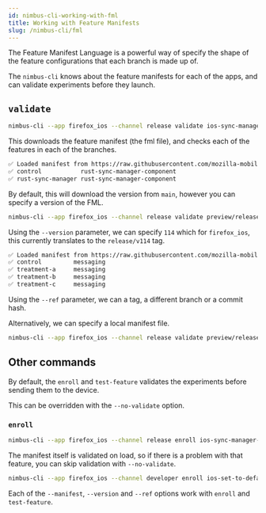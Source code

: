 ```yaml
---
id: nimbus-cli-working-with-fml
title: Working with Feature Manifests
slug: /nimbus-cli/fml
---
```


The Feature Manifest Language is a powerful way of specify the shape of the feature configurations that each branch is made up of.

The `nimbus-cli` knows about the feature manifests for each of the apps, and can validate experiments before they launch.

## `validate`

```sh
nimbus-cli --app firefox_ios --channel release validate ios-sync-manager-integration
```

This downloads the feature manifest (the fml file), and checks each of the features in each of the branches.

```sh
✅ Loaded manifest from https://raw.githubusercontent.com/mozilla-mobile/firefox-ios/main/nimbus.fml.yaml
✅ control           rust-sync-manager-component
✅ rust-sync-manager rust-sync-manager-component
```

By default, this will download the version from `main`, however you can specify a version of the FML.

```sh
nimbus-cli --app firefox_ios --channel release validate preview/release-ios-re-engagement-notifications-ab-experiment-114 --version 114
```

Using the `--version` parameter, we can specify `114` which for `firefox_ios`, this currently translates to the `release/v114` tag.

```sh
✅ Loaded manifest from https://raw.githubusercontent.com/mozilla-mobile/firefox-ios/release/v114/nimbus.fml.yaml
✅ control         messaging
✅ treatment-a     messaging
✅ treatment-b     messaging
✅ treatment-c     messaging
```

Using the `--ref` parameter, we can a tag, a different branch or a commit hash.

Alternatively, we can specify a local manifest file.

```sh
nimbus-cli --app firefox_ios --channel release validate preview/release-ios-re-engagement-notifications-ab-experiment-114 --manifest ./my-manifest.fml.yaml
```

## Other commands

By default, the `enroll` and `test-feature` validates the experiments before sending them to the device.

This can be overridden with the `--no-validate` option.

### `enroll`

```sh
nimbus-cli --app firefox_ios --channel release enroll ios-sync-manager-integration --branch rust-sync-manager
```

The manifest itself is validated on load, so if there is a problem with that feature, you can skip validation with `--no-validate`.

```sh
nimbus-cli --app firefox_ios --channel developer enroll ios-set-to-default-in-onboarding-final --branch control --no-validate
```

Each of the `--manifest`, `--version` and `--ref` options work with `enroll` and `test-feature`.
